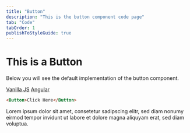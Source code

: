 ```yaml
---
title: "Button"
description: "This is the button component code page"
tab: "Code"
tabOrder: 1
publishToStyleGuide: true
---
```


# This is a Button

Below you will see the default implementation of the button component.

<StorybookComponent id="button--example" height="75px" />

<TabLinks defaultTab="React">
  <a href="http://example.com/vanillajs">Vanilla JS</a>
  <a href="http://example.com/angular">Angular</a>
</TabLinks>

```html
<Button>Click Here</Button>
```

Lorem ipsum dolor sit amet, consetetur sadipscing elitr, sed diam nonumy eirmod tempor invidunt ut labore et dolore magna aliquyam erat, sed diam voluptua.

